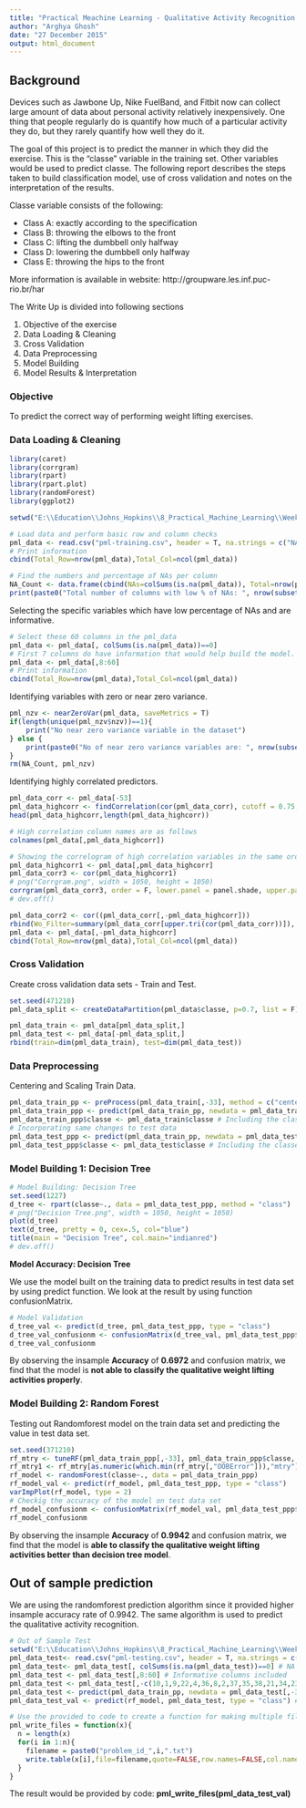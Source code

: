 ```yaml
---
title: "Practical Meachine Learning - Qualitative Activity Recognition of Weight Lifting Exercises"
author: "Arghya Ghosh"
date: "27 December 2015"
output: html_document
---
```


## __Background__

Devices such as Jawbone Up, Nike FuelBand, and Fitbit now can collect large amount of data about personal activity relatively inexpensively. One thing that people regularly do is quantify how much of a particular activity they do, but they rarely quantify how well they do it.

The goal of this project is to predict the manner in which they did the exercise. This is the "classe" variable in the training set. Other variables would be used to predict classe. The following report describes the steps taken to build classification model, use of cross validation and notes on the interpretation of the results.

Classe variable consists of the following:

* Class A: exactly according to the specification
* Class B: throwing the elbows to the front
* Class C: lifting the dumbbell only halfway
* Class D: lowering the dumbbell only halfway
* Class E: throwing the hips to the front

More information is available in website: http://groupware.les.inf.puc-rio.br/har

The Write Up is divided into following sections

1. Objective of the exercise
2. Data Loading & Cleaning
3. Cross Validation
4. Data Preprocessing
5. Model Building
6. Model Results & Interpretation


### __Objective__

To predict the correct way of performing weight lifting exercises.

### __Data Loading & Cleaning__

```r
library(caret)
library(corrgram)
library(rpart)
library(rpart.plot)
library(randomForest)
library(ggplot2)
```

```r
setwd("E:\\Education\\Johns_Hopkins\\8_Practical_Machine_Learning\\Week3\\WriteUp")

# Load data and perform basic row and column checks
pml_data <- read.csv("pml-training.csv", header = T, na.strings = c("NA", ""))
# Print information
cbind(Total_Row=nrow(pml_data),Total_Col=ncol(pml_data))

# Find the numbers and percentage of NAs per column 
NA_Count <- data.frame(cbind(NAs=colSums(is.na(pml_data)), Total=nrow(pml_data), Percentage=round((colSums(is.na(pml_data))/nrow(pml_data)*100),2)))
print(paste0("Total number of columns with low % of NAs: ", nrow(subset(NA_Count, NA_Count$Percentage==0))))
```

Selecting the specific variables which have low percentage of NAs and are informative.

```r
# Select these 60 columns in the pml_data
pml_data <- pml_data[, colSums(is.na(pml_data))==0]
# First 7 columns do have information that would help build the model. Selcting columns 8 to 60
pml_data <- pml_data[,8:60]
# Print information
cbind(Total_Row=nrow(pml_data),Total_Col=ncol(pml_data))
```

Identifying variables with zero or near zero variance.

```r
pml_nzv <- nearZeroVar(pml_data, saveMetrics = T)
if(length(unique(pml_nzv$nzv))==1){
    print("No near zero variance variable in the dataset")
} else {
    print(paste0("No of near zero variance variables are: ", nrow(subset(pml_nzv$nzv, nzv=="TRUE"))))
}
rm(NA_Count, pml_nzv)
```

Identifying highly correlated predictors.

```r
pml_data_corr <- pml_data[-53]
pml_data_highcorr <- findCorrelation(cor(pml_data_corr), cutoff = 0.75, verbose = F)
head(pml_data_highcorr,length(pml_data_highcorr))

# High correlation column names are as follows
colnames(pml_data[,pml_data_highcorr])
```

```r
# Showing the correlogram of high correlation variables in the same order of variables provided above.. Deep red is high negative correlation and deep blue is high positive correlation
pml_data_highcorr1 <- pml_data[,pml_data_highcorr]
pml_data_corr3 <- cor(pml_data_highcorr1)
# png("Corrgram.png", width = 1050, height = 1050)
corrgram(pml_data_corr3, order = F, lower.panel = panel.shade, upper.panel = NULL, text.panel = panel.txt, diag.panel=panel.minmax, cex.labels = 1.2, label.pos=c(0.3, 0.5), main="Correlogram showing the correlation between highly correlated variables.")
# dev.off()
```

```r
pml_data_corr2 <- cor((pml_data_corr[,-pml_data_highcorr]))
rbind(Wo_Filter=summary(pml_data_corr[upper.tri(cor(pml_data_corr))]), W_Filter=summary(pml_data_corr2[upper.tri(pml_data_corr2)]))
pml_data <- pml_data[,-pml_data_highcorr]
cbind(Total_Row=nrow(pml_data),Total_Col=ncol(pml_data))

```


### __Cross Validation__

Create cross validation data sets - Train and Test.

```r
set.seed(471210)
pml_data_split <- createDataPartition(pml_data$classe, p=0.7, list = F)

pml_data_train <- pml_data[pml_data_split,]
pml_data_test <- pml_data[-pml_data_split,]
rbind(train=dim(pml_data_train), test=dim(pml_data_test))
```

### __Data Preprocessing__

Centering and Scaling Train Data.

```r
pml_data_train_pp <- preProcess(pml_data_train[,-33], method = c("center", "scale","YeoJohnson"))
pml_data_train_ppp <- predict(pml_data_train_pp, newdata = pml_data_train[,-33])
pml_data_train_ppp$classe <- pml_data_train$classe # Including the classe variable in Train data
# Incorporating same changes to test data
pml_data_test_ppp <- predict(pml_data_train_pp, newdata = pml_data_test[,-33])
pml_data_test_ppp$classe <- pml_data_test$classe # Including the classe variable in Test data
```

### __Model Building 1: Decision Tree__

```r
# Model Building: Decision Tree
set.seed(1227)
d_tree <- rpart(classe~., data = pml_data_test_ppp, method = "class")
# png("Decision Tree.png", width = 1050, height = 1050)
plot(d_tree)
text(d_tree, pretty = 0, cex=.5, col="blue")
title(main = "Decision Tree", col.main="indianred")
# dev.off()
```

__Model Accuracy: Decision Tree__

We use the model built on the training data to predict results in test data set by using predict function. We look at the result by using function confusionMatrix.

```r
# Model Validation
d_tree_val <- predict(d_tree, pml_data_test_ppp, type = "class")
d_tree_val_confusionm <- confusionMatrix(d_tree_val, pml_data_test_ppp$classe)
d_tree_val_confusionm
```
By observing the insample __Accuracy__ of __0.6972__ and confusion matrix, we find that the model is __not able to classify the qualitative weight lifting activities properly__. 

### __Model Building 2: Random Forest__

Testing out Randomforest model on the train data set and predicting the value in test data set.

```r
set.seed(371210)
rf_mtry <- tuneRF(pml_data_train_ppp[,-33], pml_data_train_ppp$classe, ntreeTry = 150, stepFactor = 1.5, improve = 0.01, trace = T, plot = T, doBest = F)
rf_mtry1 <- rf_mtry[as.numeric(which.min(rf_mtry[,"OOBError"])),"mtry"]
rf_model <- randomForest(classe~., data = pml_data_train_ppp)
rf_model_val <- predict(rf_model, pml_data_test_ppp, type = "class")
varImpPlot(rf_model, type = 2)
# Checkig the accuracy of the model on test data set
rf_model_confusionm <- confusionMatrix(rf_model_val, pml_data_test_ppp$classe)
rf_model_confusionm
```
By observing the insample __Accuracy__ of __0.9942__ and confusion matrix, we find that the model is __able to classify the qualitative weight lifting activities better than decision tree model__.

## __Out of sample prediction__

We are using the randomforest prediction algorithm since it provided higher insample accuracy rate of 0.9942. The same algorithm is used to predict the qualitative activity recognition.
```r
# Out of Sample Test
setwd("E:\\Education\\Johns_Hopkins\\8_Practical_Machine_Learning\\Week3\\WriteUp")
pml_data_test<- read.csv("pml-testing.csv", header = T, na.strings = c("NA", "","")) # Loading test data
pml_data_test<- pml_data_test[, colSums(is.na(pml_data_test))==0] # NA treatment
pml_data_test <- pml_data_test[,8:60] # Informative columns included
pml_data_test <- pml_data_test[,-c(10,1,9,22,4,36,8,2,37,35,38,21,34,23,25,12,48,19,46,31)] # Highly correlated variables are excluded
pml_data_test <- predict(pml_data_train_pp, newdata = pml_data_test[,-33]) # Centering and scaling
pml_data_test_val <- predict(rf_model, pml_data_test, type = "class") # Randomforest prediction

# Use the provided to code to create a function for making multiple files
pml_write_files = function(x){
  n = length(x)
  for(i in 1:n){
    filename = paste0("problem_id_",i,".txt")
    write.table(x[i],file=filename,quote=FALSE,row.names=FALSE,col.names=FALSE)
  }
}
```

The result would be provided by code: 
__pml_write_files(pml_data_test_val)__


